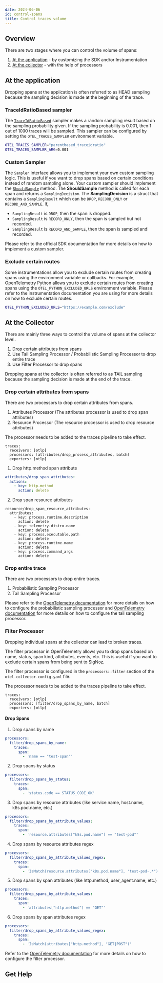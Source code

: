 ```yaml
---
date: 2024-06-06
id: control-spans
title: Control traces volume
---
```



## Overview

There are two stages where you can control the volume of spans:

1. [At the application](#at-the-application) - by customizing the SDK and/or Instrumentation
2. [At the collector](#at-the-collector) - with the help of processors

## At the application

Dropping spans at the application is often referred to as HEAD sampling because the sampling decision is made at the beginning of the trace.

### TraceIdRatioBased sampler

The [`TraceIdRatioBased`](https://github.com/open-telemetry/opentelemetry-specification/blob/9758cdddee20c699b620aac1d7f777ccd490f252/specification/trace/sdk.md#traceidratiobased) sampler makes a random sampling result based on the sampling probability given. If the sampling probability is 0.001, then 1 out of 1000 traces will be sampled. This sampler can be configured by setting the `OTEL_TRACES_SAMPLER` environment variable.

```bash
OTEL_TRACES_SAMPLER="parentbased_traceidratio"
OTEL_TRACES_SAMPLER_ARG=0.001
```

### Custom Sampler

The `Sampler` interface allows you to implement your own custom sampling logic. This is useful if you want to drop spans based on certain conditions instead of random sampling alone. Your custom sampler should implement the [`ShouldSample`](https://github.com/open-telemetry/opentelemetry-specification/blob/9758cdddee20c699b620aac1d7f777ccd490f252/specification/trace/sdk.md#shouldsample) method. The **ShouldSample** method is called for each span and returns a `SamplingDecision`. The **SamplingDecision** is a struct that contains a `SamplingResult` which can be `DROP`, `RECORD_ONLY` or `RECORD_AND_SAMPLE`. If,
- `SamplingResult` is `DROP`, then the span is dropped.
- `SamplingResult` is `RECORD_ONLY`, then the span is sampled but not recorded.
- `SamplingResult` is `RECORD_AND_SAMPLE`, then the span is sampled and recorded.

Please refer to the official SDK documentation for more details on how to implement a custom sampler.

### Exclude certain routes

Some instrumentations allow you to exclude certain routes from creating spans using the environment variable or callbacks. For example, OpenTelemetry Python allows you to exclude certain routes from creating spans using the `OTEL_PYTHON_EXCLUDED_URLS` environment variable. Please refer to the instrumentation documentation you are using for more details on how to exclude certain routes.

```bash
OTEL_PYTHON_EXCLUDED_URLS="https://example.com/exclude"
```

## At the Collector

There are mainly three ways to control the volume of spans at the collector level.

1. Drop certain attributes from spans
2. Use Tail Sampling Processor / Probabilistic Sampling Processor to drop entire trace
3. Use Filter Processor to drop spans

Dropping spans at the collector is often referred to as TAIL sampling because the sampling decision is made at the end of the trace. 

### Drop certain attributes from spans

There are two processors to drop certain attributes from spans.

1. Attributes Processor (The attributes processor is used to drop span attributes)
2. Resource Processor (The resource processor is used to drop resource attributes)

<Admonition>

The processor needs to be added to the traces pipeline to take effect. 
```
traces:
  receivers: [otlp]
  processors: [attributes/drop_process_attributes, batch]
  exporters: [otlp]
```

</Admonition>

1. Drop http.method span attribute

```yaml
attributes/drop_span_attributes:
  actions:
    - key: http.method
      action: delete
```

2. Drop span resource attributes

```
resource/drop_span_resource_attributes:
  attributes:
    - key: process.runtime.description
      action: delete
    - key: telemetry.distro.name
      action: delete
    - key: process.executable.path
      action: delete
    - key: process.runtime.name
      action: delete
    - key: process.command_args
      action: delete
```


### Drop entire trace

There are two processors to drop entire traces.

1. Probabilistic Sampling Processor
2. Tail Sampling Processor

Please refer to the [OpenTelemetry documentation](https://github.com/open-telemetry/opentelemetry-collector-contrib/tree/main/processor/probabilisticsamplerprocessor) for more details on how to configure the probabilistic sampling processor and [OpenTelemetry documentation](https://github.com/open-telemetry/opentelemetry-collector-contrib/tree/main/processor/tailsamplingprocessor) for more details on how to configure the tail sampling processor.


### Filter Processor

<Admonition>
Dropping individual spans at the collector can lead to broken traces.
</Admonition>

The filter processor in OpenTelemetry allows you to drop spans based on name, status, span kind, attributes, events, etc. This is useful if you want to exclude certain spans from being sent to SigNoz.

The filter processor is configured in the `processors::filter` section of the `otel-collector-config.yaml` file.

<Admonition>

The processor needs to be added to the traces pipeline to take effect. 
```
traces:
  receivers: [otlp]
  processors: [filter/drop_spans_by_name, batch]
  exporters: [otlp]
```
</Admonition>

#### Drop Spans

1. Drop spans by name

```yaml
processors:
  filter/drop_spans_by_name:
    traces:
      span:
        - 'name == "test-span"'
```

2. Drop spans by status

```yaml
processors:
  filter/drop_spans_by_status:
    traces:
      span:
        - 'status.code == STATUS_CODE_OK'
```

3. Drop spans by resource attributes (like service.name, host.name, k8s.pod.name, etc.)

```yaml
processors:
  filter/drop_spans_by_attribute_values:
    traces:
      span:
        - 'resource.attributes["k8s.pod.name"] == "test-pod"'
```

4. Drop spans by resource attributes regex

```yaml
processors:
  filter/drop_spans_by_attribute_values_regex:
    traces:
      span:
        - 'IsMatch(resource.attributes["k8s.pod.name"], "test-pod-.*")'
```

5. Drop spans by span attributes (like http.method, user_agent.name, etc.)

```yaml
processors:
  filter/drop_spans_by_attribute_values:
    traces:
      span:
        - 'attributes["http.method"] == "GET"'
```

6. Drop spans by span attributes regex

```yaml
processors:
  filter/drop_spans_by_attribute_values_regex:
    traces:
      span:
        - 'IsMatch(attributes["http.method"], "GET|POST")'
```

Refer to the [OpenTelemetry documentation](https://github.com/open-telemetry/opentelemetry-collector-contrib/tree/main/processor/filterprocessor) for more details on how to configure the filter processor.

## Get Help

<GetHelp />
